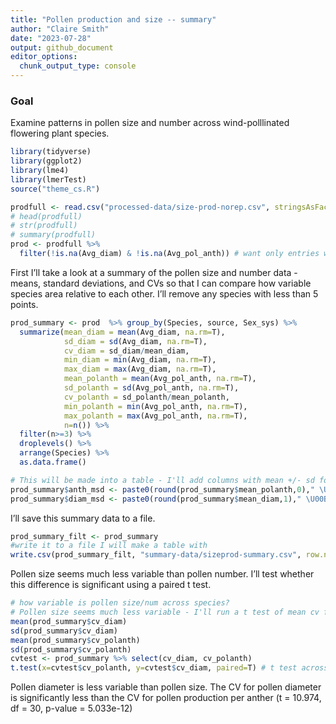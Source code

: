 ```yaml
---
title: "Pollen production and size -- summary"
author: "Claire Smith"
date: "2023-07-28"
output: github_document
editor_options: 
  chunk_output_type: console
---
```


### Goal
Examine patterns in pollen size and number across wind-polllinated flowering plant species. 

```r
library(tidyverse)
library(ggplot2)
library(lme4)
library(lmerTest)
source("theme_cs.R")
```

```r
prodfull <- read.csv("processed-data/size-prod-norep.csv", stringsAsFactors = T) # has individual-level pollen size and number data
# head(prodfull)
# str(prodfull)
# summary(prodfull)
prod <- prodfull %>% 
  filter(!is.na(Avg_diam) & !is.na(Avg_pol_anth)) # want only entries with both size and prod values
```

First I'll take a look at a summary of the pollen size and number data - means, standard deviations, and CVs so that I can compare how variable species area relative to each other. I'll remove any species with less than 5 points. 

```r
prod_summary <- prod  %>% group_by(Species, source, Sex_sys) %>% 
  summarize(mean_diam = mean(Avg_diam, na.rm=T), 
            sd_diam = sd(Avg_diam, na.rm=T),
            cv_diam = sd_diam/mean_diam,
            min_diam = min(Avg_diam, na.rm=T),
            max_diam = max(Avg_diam, na.rm=T),
            mean_polanth = mean(Avg_pol_anth, na.rm=T),
            sd_polanth = sd(Avg_pol_anth, na.rm=T),
            cv_polanth = sd_polanth/mean_polanth,
            min_polanth = min(Avg_pol_anth, na.rm=T),
            max_polanth = max(Avg_pol_anth, na.rm=T),
            n=n()) %>%  
  filter(n>=3) %>% 
  droplevels() %>% 
  arrange(Species) %>% 
  as.data.frame()

# This will be made into a table - I'll add columns with mean +/- sd for that future table
prod_summary$anth_msd <- paste0(round(prod_summary$mean_polanth,0)," \U00B1 ",round(prod_summary$sd_polanth,0))
prod_summary$diam_msd <- paste0(round(prod_summary$mean_diam,1)," \U00B1 ",round(prod_summary$sd_diam,1))
```

I'll save this summary data to a file.

```r
prod_summary_filt <- prod_summary 
#write it to a file I will make a table with 
write.csv(prod_summary_filt, "summary-data/sizeprod-summary.csv", row.names = F, fileEncoding = "UTF-8")
```

Pollen size seems much less variable than pollen number. I'll test whether this difference is significant using a paired t test. 

```r
# how variable is pollen size/num across species? 
# Pollen size seems much less variable - I'll run a t test of mean cv for diameter vs mean cv for pollen per anther to determine if pollen size is significantly less variable than pollen production
mean(prod_summary$cv_diam)
sd(prod_summary$cv_diam)
mean(prod_summary$cv_polanth)
sd(prod_summary$cv_polanth)
cvtest <- prod_summary %>% select(cv_diam, cv_polanth)
t.test(x=cvtest$cv_polanth, y=cvtest$cv_diam, paired=T) # t test across all species
```

Pollen diameter is less variable than pollen size. The CV for pollen diameter is significantly less than the CV for pollen production per anther (t = 10.974, df = 30, p-value = 5.033e-12)
